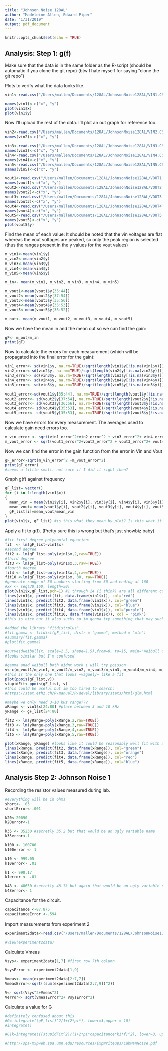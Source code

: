 ```yaml
---
title: "Johnson Noise 128AL"
author: "Madeleine Allen, Edward Piper"
date: "1/31/2019"
output: pdf_document
---
```


```r
knitr::opts_chunk$set(echo = TRUE)
```

## Analysis: Step 1: g(f)

Make sure that the data is in the same folder as the R-script (should be automatic if you clone the git repo) (btw I hate myself for saying "clone the git repo")

Plots to verify what the data looks like.
```r
vin1<-read.csv("/Users/mallen/Documents/128AL/JohnsonNoise128AL/VIN1.CSV")

names(vin1)<-c("x", "y")
plot(vin1$x)
plot(vin1$y)

```

Now I'll upload the rest of the data. I'll plot an out graph for reference too.
```r
vin2<-read.csv("/Users/mallen/Documents/128AL/JohnsonNoise128AL/VIN2.CSV")
names(vin2)<-c("x", "y")

vin3<-read.csv("/Users/mallen/Documents/128AL/JohnsonNoise128AL/VIN3.CSV")
names(vin3)<-c("x", "y")
vin4<-read.csv("/Users/mallen/Documents/128AL/JohnsonNoise128AL/VIN4.CSV")
names(vin4)<-c("x", "y")
vin5<-read.csv("/Users/mallen/Documents/128AL/JohnsonNoise128AL/VIN5.CSV")
names(vin5)<-c("x", "y")

vout1<-read.csv("/Users/mallen/Documents/128AL/JohnsonNoise128AL/VOUT1.CSV")
names(vout1)<-c("x", "y")
vout2<-read.csv("/Users/mallen/Documents/128AL/JohnsonNoise128AL/VOUT2.CSV")
names(vout2)<-c("x", "y")
vout3<-read.csv("/Users/mallen/Documents/128AL/JohnsonNoise128AL/VOUT3.CSV")
names(vout3)<-c("x", "y")
vout4<-read.csv("/Users/mallen/Documents/128AL/JohnsonNoise128AL/VOUT4.CSV")
names(vout4)<-c("x", "y")
vout5<-read.csv("/Users/mallen/Documents/128AL/JohnsonNoise128AL/VOUT5.CSV")
names(vout5)<-c("x", "y")
plot(vout5$y)
```

Find the mean of each value:
It should be noted that the vin voltages are flat whereas the vout voltages are peaked, so only the peak region is selected (thus the ranges present in the y values for the vout values)
```r
m_vin1<-mean(vin1$y)
m_vin2<-mean(vin2$y)
m_vin3<-mean(vin3$y)
m_vin4<-mean(vin4$y)
m_vin5<-mean(vin5$y)

m_in<- mean(m_vin1, m_vin2, m_vin3, m_vin4, m_vin5)

m_vout1<-mean(vout1$y[35:44])
m_vout2<-mean(vout2$y[37:54])
m_vout3<-mean(vout3$y[35:56])
m_vout4<-mean(vout4$y[35:53])
m_vout5<-mean(vout5$y[35:52])

m_out<- mean(m_vout1, m_vout2, m_vout3, m_vout4, m_vout5)

```

Now we have the mean in and the mean out so we can find the gain:
```r
gF<- m_out/m_in
print(gF)
```

Now to calculate the errors for each measurement (which will be propagated into the final error for the gain):
```r
vin1_error<- sd(vin1$y, na.rm=TRUE)/sqrt(length(vin1$y[!is.na(vin1$y)]))
vin2_error<-sd(vin2$y, na.rm=TRUE)/sqrt(length(vin2$y[!is.na(vin2$y)]))
vin3_error<- sd(vin3$y, na.rm=TRUE)/sqrt(length(vin3$y[!is.na(vin3$y)]))
vin4_error<- sd(vin4$y, na.rm=TRUE)/sqrt(length(vin4$y[!is.na(vin4$y)]))
vin5_error<- sd(vin5$y, na.rm=TRUE)/sqrt(length(vin5$y[!is.na(vin5$y)]))

vout1_error<-sd(vout1$y[35:44], na.rm=TRUE)/sqrt(length(vout1$y[!is.na(vout1$y)]))
vout2_error<- sd(vout2$y[37:54], na.rm=TRUE)/sqrt(length(vout2$y[!is.na(vout2$y)]))
vout3_error<- sd(vout3$y[36:56], na.rm=TRUE)/sqrt(length(vout3$y[!is.na(vout3$y)]))
vout4_error<- sd(vout4$y[35:53], na.rm=TRUE)/sqrt(length(vout4$y[!is.na(vout4$y)]))
vout5_error<- sd(vout5$y[35:53], na.rm=TRUE)/sqrt(length(vout5$y[!is.na(vout5$y)]))
```

Now we have errors for every measurement. The averages used to calculate gain need errors too.
```r
m_vin_error <- sqrt(vin1_error^2+vin2_error^2 + vin3_error^2+ vin4_error^2+vin5_error^2)
m_vout_error <- sqrt(vout1_error^2+vout2_error^2 + vout3_error^2+ vout4_error^2+vout5_error^2)
```
Now we can find the error in the gain function from the error in Vin and Vout
```r
gF_error<-sqrt(m_vin_error^2 +m_vout_error^2)
print(gF_error)
#seems a little small. not sure if I did it right then?
```

Graph g(f) against frequency
```r
gF_list= vector()
for (i in 1:length(vin1$x))
{
  mean_vin = mean(vin1$y[i], vin2$y[i], vin3$y[i], vin4$y[i], vin5$y[i])
  mean_vout= mean(vout1$y[i], vout2$y[i], vout3$y[i], vout4$y[i], vout5$y[i])
  gF_list[i]=mean_vout/mean_vin
}
plot(vin1$x, gF_list) #is this what they mean by plot? Is this what it should look like?
```

Apply a fit to g(f). (Pretty sure this is wrong but that's just showbiz baby)
```r
#fit first degree polynomial equation:
fit  <- lm(gF_list~vin1$x)
#second degree
fit2 <- lm(gF_list~poly(vin1$x,2,raw=TRUE))
#third degree
fit3 <- lm(gF_list~poly(vin1$x,3,raw=TRUE))
#fourth degree
fit4 <- lm(gF_list~poly(vin1$x,4,raw=TRUE))
fit10 <-lm(gF_list~poly(vin1$x, 30, raw=TRUE))
#generate range of 50 numbers starting from 30 and ending at 160
#xx <- seq(30,160, length=50)
plot(vin1$x,gF_list,pch=1) #1 through 24 (i think) are all different cool shapes!
lines(vin1$x, predict(fit, data.frame(vin1$x)), col="red")
lines(vin1$x, predict(fit2, data.frame(vin1$x)), col="green")
lines(vin1$x, predict(fit3, data.frame(vin1$x)), col="blue")
lines(vin1$x, predict(fit4, data.frame(vin1$x)), col="purple")
lines(vin1$x, predict(fit10, data.frame(vin1$x)), col = "pink")
#this is nice but it also sucks so im gonna try something that may suck less
```

```r
#added the library "fitdistrplus"
#fit.gamma <- fitdist(gF_list, distr = "gamma", method = "mle")
#summary(fit.gamma)
#plot(fit.gamma)

#curve(dweibull(x, scale=2.5, shape=1.5),from=0, to=15, main="Weibull distribution")
#looks similar but I'm confused

#gamma anad weibull both didnt work i will try poisson
v<-c(m_vout1/m_vin1, m_vout2/m_vin2, m_vout3/m_vin3, m_vout4/m_vin4, m_vout5/m_vin5)
#this is the only one that looks ~vaguely~ like a fit
plot(ppois(gF_list,v))
stupidFit<-ppois(gF_list, v)
#this could be useful but im too tired to search:
#https://stat.ethz.ch/R-manual/R-devel/library/stats/html/glm.html
```

```r
#maybe we only need 3-10 kHz range???
xRange <- vin1$x[24:80] #place between 3 and 10 kHz
yRange <- gF_list[24:80]

fit2 <- lm(yRange~poly(xRange,2,raw=TRUE))
fit3 <- lm(yRange~poly(xRange,3,raw=TRUE))
fit4 <- lm(yRange~poly(xRange,4,raw=TRUE))
fit5 <- lm(yRange~poly(xRange,5,raw=TRUE))

plot(xRange, yRange) #looks like it could be reasonably well fit with a 2nd or 3rd degree polynomial
lines(xRange, predict(fit2, data.frame(xRange)), col="green")
lines(xRange, predict(fit3, data.frame(xRange)), col="orange")
lines(xRange, predict(fit4, data.frame(xRange)), col="red")
lines(xRange, predict(fit5, data.frame(xRange)), col="blue")
```

## Analysis Step 2: Johnson Noise 1
Recording the resistor values measured during lab.
```r
#everything will be in ohms 
short<- .03
shortError<-.001

k20<-20090
k20error<-1

k35 <- 35230 #secretly 35.2 but that would be an ugly variable name
k35error<-1

k100 <- 100700
k100error <- 1

k10 <- 999.05
k10error<- .01

k1 <- 998.17
k1error <- .01

k48 <- 48650 #secretly 48.7k but again that would be an ugly variable name
k48error<- 1
```

Capacitance for the circuit.
```r
capacitance <-87.875
capacitanceError <-.594
```

Import measurements from experiment 2
```r
experiment2data<-read.csv("/Users/mallen/Documents/128AL/JohnsonNoise128AL/experiment2data.csv")

#View(experiment2data)
```

Calculate Vmeas
```r
Vsys<- experiment2data[1,7] #first row 7th column

VsysError <- experiment2data[1,9]

Vmeas<- mean(experiment2data[2:7,7])
VmeasError<-sqrt((sum(experiment2data[2:7,9])^2))

V<- sqrt(Vsys^2+Vmeas^2)
Verror<- sqrt(VmeasError^2+ VsysError^2)
```

Calculate a value for G

```r
#definitely confused about this
#G= integrate((gF_list)^2/1+(2*pi*), lower=3,upper = 10)
#integrate()

#G1k=integrate(((stupidFit^2)/(1+2*pi*capacitance*k1*f)^2), lower=3, upper=10)

#http://spa-mxpweb.spa.umn.edu/resources/ExpWriteups/LabManNoise.pdf


```
















